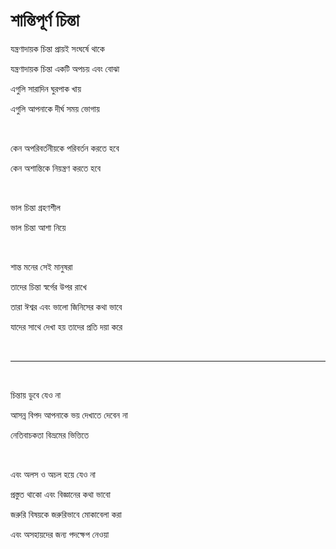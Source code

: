 # শান্তিপূর্ণ চিন্তা

যন্ত্রণাদায়ক চিন্তা প্রায়ই সংঘর্ষে থাকে

যন্ত্রণাদায়ক চিন্তা একটি অপচয় এবং বোঝা

এগুলি সারাদিন ঘুরপাক খায়

এগুলি আপনাকে দীর্ঘ সময় ভোগায়

<br />

কেন অপরিবর্তনীয়কে পরিবর্তন করতে হবে

কেন অশান্তিকে নিয়ন্ত্রণ করতে হবে

<br />

ভাল চিন্তা গ্রহণশীল

ভাল চিন্তা আশা নিয়ে

<br />

শান্ত মনের সেই মানুষরা

তাদের চিন্তা স্বর্গের উপর রাখে

তারা ঈশ্বর এবং ভালো জিনিসের কথা ভাবে

যাদের সাথে দেখা হয় তাদের প্রতি দয়া করে

<br />

---

<br />

চিন্তায় ডুবে যেও না

আসন্ন বিপদ আপনাকে ভয় দেখাতে দেবেন না

নেতিবাচকতা বিভ্রমের ভিত্তিতে

<p></p>

<br />

এবং অলস ও অচল হয়ে যেও না

প্রস্তুত থাকো এবং বিজ্ঞানের কথা ভাবো

জরুরি বিষয়কে জরুরিভাবে মোকাবেলা করা

এবং অসহায়দের জন্য পদক্ষেপ নেওয়া